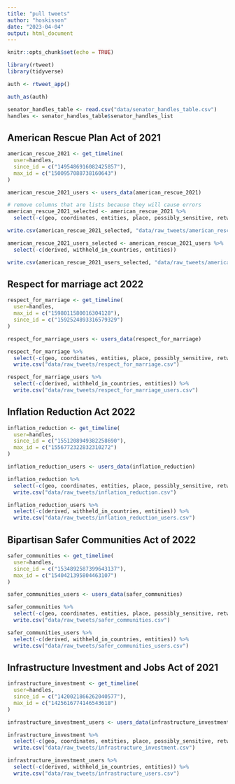 ```yaml
---
title: "pull tweets"
author: "hoskisson"
date: "2023-04-04"
output: html_document
---
```


```r
knitr::opts_chunk$set(echo = TRUE)
```

```r
library(rtweet)
library(tidyverse)
```

```r
auth <- rtweet_app()
```

```r
auth_as(auth)
```

```r
senator_handles_table <- read.csv("data/senator_handles_table.csv")
handles <- senator_handles_table$senator_handles_list
```

## American Rescue Plan Act of 2021
```r
american_rescue_2021 <- get_timeline(
  user=handles,
  since_id = c("1495486916082425857"),
  max_id = c("1500957088738160643")
)

american_rescue_2021_users <- users_data(american_rescue_2021)
```

```r
# remove columns that are lists because they will cause errors
american_rescue_2021_selected <- american_rescue_2021 %>%
  select(-c(geo, coordinates, entities, place, possibly_sensitive, retweeted_status, quoted_status, quoted_status_permalink, withheld_in_countries))

write.csv(american_rescue_2021_selected, "data/raw_tweets/american_rescue_2021.csv", row.names = FALSE)

american_rescue_2021_users_selected <- american_rescue_2021_users %>%
  select(-c(derived, withheld_in_countries, entities))

write.csv(american_rescue_2021_users_selected, "data/raw_tweets/american_rescue_2021_users.csv", row.names = FALSE)
```

## Respect for marriage act 2022
```r
respect_for_marriage <- get_timeline(
  user=handles,
  max_id = c("1598011580016304128"),
  since_id = c("1592524893316579329")
)

respect_for_marriage_users <- users_data(respect_for_marriage)
```

```r
respect_for_marriage %>%
  select(-c(geo, coordinates, entities, place, possibly_sensitive, retweeted_status, quoted_status, quoted_status_permalink, withheld_in_countries)) %>%
  write.csv("data/raw_tweets/respect_for_marriage.csv")

respect_for_marriage_users %>%
  select(-c(derived, withheld_in_countries, entities)) %>%
  write.csv("data/raw_tweets/respect_for_marriage_users.csv")
```

## Inflation Reduction Act 2022
```r
inflation_reduction <- get_timeline(
  user=handles,
  since_id = c("1551208949382258690"),
  max_id = c("1556772322832310272")
)

inflation_reduction_users <- users_data(inflation_reduction)
```

```r
inflation_reduction %>%
  select(-c(geo, coordinates, entities, place, possibly_sensitive, retweeted_status, quoted_status, quoted_status_permalink, withheld_in_countries)) %>%
  write.csv("data/raw_tweets/inflation_reduction.csv")

inflation_reduction_users %>%
  select(-c(derived, withheld_in_countries, entities)) %>%
  write.csv("data/raw_tweets/inflation_reduction_users.csv")
```

## Bipartisan Safer Communities Act of 2022

```r
safer_communities <- get_timeline(
  user=handles,
  since_id = c("1534892587399643137"),
  max_id = c("1540421395804463107")
)

safer_communities_users <- users_data(safer_communities)
```

```r
safer_communities %>%
  select(-c(geo, coordinates, entities, place, possibly_sensitive, retweeted_status, quoted_status, quoted_status_permalink, withheld_in_countries)) %>%
  write.csv("data/raw_tweets/safer_communities.csv")

safer_communities_users %>%
  select(-c(derived, withheld_in_countries, entities)) %>%
  write.csv("data/raw_tweets/safer_communities_users.csv")
```

## Infrastructure Investment and Jobs Act of 2021
```r
infrastructure_investment <- get_timeline(
  user=handles,
  since_id = c("1420021866262040577"),
  max_id = c("1425616774146543618")
)

infrastructure_investment_users <- users_data(infrastructure_investment)
```

```r
infrastructure_investment %>%
  select(-c(geo, coordinates, entities, place, possibly_sensitive, retweeted_status, quoted_status, quoted_status_permalink, withheld_in_countries)) %>%
  write.csv("data/raw_tweets/infrastructure_investment.csv")

infrastructure_investment_users %>%
  select(-c(derived, withheld_in_countries, entities)) %>%
  write.csv("data/raw_tweets/infrastructure_users.csv")
```

